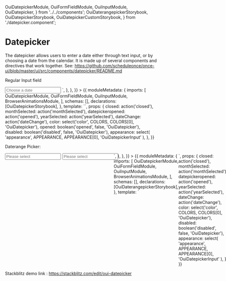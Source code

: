   OuiDatepickerModule,
  OuiFormFieldModule,
  OuiInputModule,
  OuiDatepicker,
} from '../../components';
  OuiDaterangepickerStorybook,
  OuiDatepickerStorybook,
  OuiDatepickerCustomStorybook,
} from './datepicker.component';

<Meta title="MDX FORM FIELD/Datepicker" />

# Datepicker

The datepicker allows users to enter a date either through text input, or by choosing a date from the calendar. It is made up of several components and directives that work together. See: https://github.com/scheduleonce/once-ui/blob/master/ui/src/components/datepicker/README.md

Regular Input field

<Canvas>
  <Story
    name="Regular"
    parameters={{
      docs: {
        source: {
          code: `<oui-form-field>
          <input [min]="minDate" oui-input [ouiDatepicker]="picker" placeholder="Choose a date" />
          <oui-datepicker-toggle ouiSuffix [for]="picker"></oui-datepicker-toggle>
          <oui-datepicker #picker></oui-datepicker>
        </oui-form-field>`,
        },
      },
    }}
  >
    {{
      moduleMetadata: {
        imports: [
          OuiDatepickerModule,
          OuiFormFieldModule,
          OuiInputModule,
          BrowserAnimationsModule,
        ],
        schemas: [],
        declarations: [OuiDatepickerStorybook],
      },
      template: `<oui-datepicker-storybook 
    [disabled]="disabled" 
    [appearance]="appearance"
    [color]="color" 
    [opened]="opened" 
    (_closed)="closed($event)"
    (_monthSelected)="monthSelected($event)"
    (_opened)="datepickeropened($event)"
    (_yearSelected)="yearSelected($event)"
    (_dateChange)="dateChange($event)"></oui-datepicker-storybook>`,
      props: {
        closed: action('closed'),
        monthSelected: action('monthSelected'),
        datepickeropened: action('opened'),
        yearSelected: action('yearSelected'),
        dateChange: action('dateChange'),
        color: select('color', COLORS, COLORS[0], 'OuiDatepicker'),
        opened: boolean('opened', false, 'OuiDatepicker'),
        disabled: boolean('disabled', false, 'OuiDatepicker'),
        appearance: select(
          'appearance',
          APPEARANCE,
          APPEARANCE[0],
          'OuiDatepickerInput'
        ),
      },
    }}
  </Story>
</Canvas>

Daterange Picker:

<Canvas>
  <Story
    name="Daterange Picker"
    parameters={{
      docs: {
        source: {
          code: `<div style="display: inline-flex;">
      <div style="max-width: 170px;">
        <oui-form-field [appearance]="appearance">
          <input
            oui-input
            [ouiDatepicker]="minpicker"
            [min]="minRangeDate"
            [max]="maxDate"
            (dateChange)="mindateChange($event)"
            placeholder="Please select"
          />
          <oui-datepicker-toggle
            ouiSuffix
            [for]="minpicker"
          ></oui-datepicker-toggle>
          <oui-datepicker
            [disabled]="disabled"
            [startView]="startView"
            [color]="color"
            #minpicker
          ></oui-datepicker>
        </oui-form-field>
      </div>
      <div style="max-width: 170px;margin-left: 20px;">
        <oui-form-field [appearance]="appearance">
          <input
            oui-input
            [ouiDatepicker]="maxpicker"
            [min]="minDate"
            [max]="maxRangeDate"
            (dateChange)="maxdateChange($event)"
            placeholder="Please select"
          />
          <oui-datepicker-toggle
            ouiSuffix
            [for]="maxpicker"
          ></oui-datepicker-toggle>
          <oui-datepicker
            [disabled]="disabled"
            [startView]="startView"
            [color]="color"
            #maxpicker
          ></oui-datepicker>
        </oui-form-field>
      </div>
    </div>`,
        },
      },
    }}
  >
    {{
      moduleMetadata: {
        imports: [
          OuiDatepickerModule,
          OuiFormFieldModule,
          OuiInputModule,
          BrowserAnimationsModule,
        ],
        schemas: [],
        declarations: [OuiDaterangepickerStorybook],
      },
      template: `<oui-daterangepicker-storybook
      [disabled]="disabled" 
      [appearance]="appearance"
      [color]="color" 
      [opened]="opened" 
      (_closed)="closed($event)"
      (_monthSelected)="monthSelected($event)"
      (_opened)="datepickeropened($event)"
      (_yearSelected)="yearSelected($event)"
      (_dateChange)="dateChange($event)"></oui-daterangepicker-storybook>`,
      props: {
        closed: action('closed'),
        monthSelected: action('monthSelected'),
        datepickeropened: action('opened'),
        yearSelected: action('yearSelected'),
        dateChange: action('dateChange'),
        color: select('color', COLORS, COLORS[0], 'OuiDatepicker'),
        disabled: boolean('disabled', false, 'OuiDatepicker'),
        appearance: select(
          'appearance',
          APPEARANCE,
          APPEARANCE[0],
          'OuiDatepickerInput'
        ),
      },
    }}
  </Story>
</Canvas>

Stackblitz demo link : https://stackblitz.com/edit/oui-datepicker

<ArgsTable of={OuiDatepicker} />
